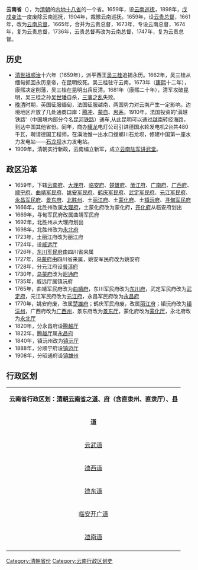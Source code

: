 {{expand|time=2015-05-14T18:24:50+00:00}}
{{unreferenced|time=2015-05-14T18:24:50+00:00}}
{{Infobox Former Subdivision
|native_name = 
|conventional_long_name = 云南省
|common_name = 滇
|subdivision = [[清朝行政区划|省]]
|nation = {{QING}}
|year_start = 1659年
|event_start = 
|date_start = 
|year_end = 1911年
|event_end = 
|date_end = 
|p1 = 云南承宣布政使司
|flag_p1 = 
|s1 = 云南省 (中华民国)
|flag_s1 = Flag of the Republic of China 1912-1928.svg
|image_flag = 
|image_coat = 
|image_map = Qing Dynasty Yunnan map 1911.svg
|image_map_caption = 1911年
|capital = [[云南府|云南府]]
|common_languages       = 
|stat_year1             = 
|stat_area1             = 
|stat_pop1              = 
|today =<BR/>{{flag|China}}[[云南省|云南省]]和[[四川省|四川省]]<br/>{{flag|Myanmar}}[[克钦邦|克钦邦]]和[[掸邦|掸邦]]<br/>{{flag|Laos}}[[丰沙里省|丰沙里省]]<br/>{{flag|Vietnam}}[[奠边省|奠边省]]、[[莱州省|莱州省]]和[[老街省|老街省]]
}}
{{云南历史侧栏模板}}
{{Contains Manchu text}}
'''云南省'''（{{lang-mnc|ᠶᡡᠨ ᠨᠠᠨ <br>ᡤᠣᠯᠣ|v=yūn nan golo}}），为[[清朝|清朝]]的[[内地十八省|内地十八省]]的一个省。1659年，设[[云南巡抚|云南巡抚]]，1898年，[[戊戌变法|戊戌变法]]一度废除云南巡抚，1904年，裁撤云南巡抚。1659年，设[[云贵总督|云贵总督]]，1661年，改为[[云南总督|云南总督]]，1665年，合并为云贵总督，1673年，专设云南总督，1674年，复为云贵总督，1736年，云贵总督再改为云南总督，1747年，复为云贵总督。

== 历史 ==
*[[清世祖|清世祖]][[顺治|顺治]]十六年（1659年），派平西王[[吴三桂|吴三桂]]追捕永历。1662年，吴三桂从缅甸抓回永历皇帝，在昆明绞死。吴三桂驻守云南。1673年（[[康熙|康熙]]十二年），康熙决定削藩，吴三桂在昆明出兵反清。1681年（康熙二十年），清军攻破昆明，吴三桂之孙[[吴世璠|吴世璠]]自杀，[[三藩之乱|三藩之乱]]失败。    
*[[晚清|晚清]]时期，英国征服缅甸，法国征服越南，两国势力对云南产生一定影响。边境地区开放了几处通商口岸：[[腾冲|腾冲]]、[[蒙自|蒙自]]、[[思茅|思茅]]。1910年，法国投资的'滇越铁路'（中国境内部分今名[[昆河铁路|昆河铁路]]）通车,从此昆明可以通过[[越南|越南]]转经海路，到达中国其他省份。同年，商办[[耀龙|耀龙]]电灯公司引进德国水轮发电机2台共480千瓦，聘请德国工程师，在滇池惟一出水口螳螂川石龙坝，修建中国第一座水力发电站——[[石龙坝|石龙坝]]水力发电站。
*1909年，清朝实行新政，云南编立新军，成立[[云南陆军讲武堂|云南陆军讲武堂]]。
==政区沿革==
* 1659年，下辖[[云南府|云南府]]、[[大理府|大理府]]、[[临安府|临安府]]、[[楚雄府|楚雄府]]、[[澂江府|澂江府]]、[[广南府|广南府]]、[[广西府|广西府]]、[[顺宁府|顺宁府]]、[[曲靖府|曲靖军民府]]、[[姚安军民府|姚安军民府]]、[[鹤庆军民府|鹤庆军民府]]、[[武定直隸州|武定军民府]]、[[元江军民府|元江军民府]]、[[永昌军民府|永昌军民府]]、[[景东府|景东府]]、[[北胜州|北胜州]]、土[[丽江府|丽江府]]、土[[蒙化府|蒙化府]]、土[[镇沅府|镇沅府]]、[[寻甸府|寻甸军民府]]
* 1666年，北胜州改属[[大理府|大理府]]，土蒙化府改为蒙化府，[[开化府|开化府]]从临安府划出
* 1669年，寻甸军民府改属曲靖军民府
* 1692年，北胜州从大理府划出
* 1698年，北胜州改为[[永北府|永北府]]
* 1723年，土丽江府改为丽江府
* 1724年，设[[威遠州|威远厅]]
* 1726年，[[东川军民府|东川军民府]]由四川省来属
* 1727年，[[乌蒙府|乌蒙府]]由四川省来属，姚安军民府改为姚安府
* 1728年，分元江府设[[普洱府|普洱府]]
* 1730年，[[乌蒙府|乌蒙府]]改为[[昭通府|昭通府]]
* 1735年，威远厅属镇沅府
* 1765年，曲靖军民府改为[[曲靖府|曲靖府]]，东川军民府改为[[东川府|东川府]]，武定军民府改为[[武定府|武定府]]，元江军民府改为[[元江府|元江府]]，永昌军民府改为[[永昌府|永昌府]]
* 1770年，姚安府废，改属[[楚雄府|楚雄府]]；鹤庆军民府废，改属[[丽江府|丽江府]]；镇沅府改为[[镇沅州|镇沅州]]，广西府改为[[广西州|广西州]]，景东府改为[[景东厅|景东厅]]，蒙化府改为[[蒙化厅|蒙化厅]]，永北府改为[[永北厅|永北厅]]
* 1820年，分永昌府设[[腾越厅|腾越厅]]
* 1822年，[[腾越厅|腾越厅]]属[[永昌府|永昌府]]
* 1840年，镇沅州改为[[镇沅厅|镇沅厅]]
* 1888年，分顺宁府设[[镇边厅|镇边厅]]
* 1908年，分昭通府设[[镇雄州|镇雄州]]
==行政区划==
{| align=center class="toc" style="width:600px" border="1"
|-
|colspan="12" align="center" bgcolor="#ccccff"|'''云南省行政区划：[[清朝|清朝]][[云南省|云南省]]之[[道_(行政区划)|道]]、[[府_(行政区划)|府]]（含直隶州、直隶厅）、[[县|县]]'''
|- align="center"
| '''道''' || '''府'''（府、直隶州、直隶厅）||'''[[县|县]]'''（县、散州）
|-
|rowspan="2"|[[云武道|云武道]]
|[[云南府|云南府]]||昆明县<br>富民县<br>宜良县<br>罗次县<br>呈贡县<br>禄丰县<br>易门县<br>晋宁州<br>昆阳州<br>安宁州<br>嵩明州
|-
|[[武定直隶州|武定直隶州]]||元谋县<br>禄劝县
|-
|rowspan="8"|[[迆西道|迆西道]]
|[[大理府|大理府]]||太和县<br>赵州<br>云南县<br>邓川州<br>浪穹县<br>宾川州<br>云龙州
|-
|[[丽江府|丽江府]]||丽江县<br>鹤庆州<br>剑川州<br>维西厅<br>中甸厅
|-
|[[楚雄府|楚雄府]]||楚雄县<br>镇南州<br>南安州<br>姚州<br>大姚县<br>广通县<br>定远县
|-
|[[永昌府|永昌府]]||保山县<br>永平县<br>腾越厅<br>龙陵厅<br>永康州
|-
|[[顺宁府|顺宁府]]||顺宁县<br>云州<br>缅宁厅
|-
|[[永北直隶厅|永北直隶厅]]||华坪县
|-
|[[蒙化直隶厅|蒙化直隶厅]]||
|-
|[[景东直隶厅|景东直隶厅]]||
|-
|rowspan="6"|[[迆东道|迆东道]]
|[[曲靖府|曲靖府]]||南宁县<br>沾益州<br>陆凉州<br>马龙州<br>罗平州<br>寻甸州<br>平彝县<br>宣威州
|-
|[[东川府|东川府]]||会泽县<br>巧家厅
|-
|[[昭通府|昭通府]]||恩安县<br>永善县<br>大关厅<br>鲁甸厅<br>靖江县
|-
|[[澂江府|澂江府]]||河阳县<br>江川县<br>新兴州<br>路南州
|-
|[[镇雄直隶州|镇雄直隶州]]||彝良县
|-
|[[广西直隶州|广西直隶州]]||师宗县<br>弥勒县<br>丘北县
|-
|rowspan="3"|[[临安开广道|临安开广道]]
|[[臨安府_(雲南)|临安府]]||建水县<br>通海县<br>河西县<br>蒙自县<br>习峨县<br>石屏州<br>宁州<br>阿迷州<br>个旧厅
|-
|[[广南府|广南府]]||宝宁县<br>富州厅
|-
|[[开化府|开化府]]||文山县<br>安平厅
|-
|rowspan="4"|[[迆南道|迆南道]]
|[[普洱府|普洱府]]||宁洱县<br>思茅厅<br>威远厅<br>他郎厅
|-
|[[元江直隶州|元江直隶州]]||新平县
|-
|[[镇沅直隶厅|镇沅直隶厅]]||恩乐县
|-
|[[镇边直隶厅|镇边直隶厅]]||
|-
|}
{{Yunnan topics}}
{{清朝雲南省行政區劃|nocat}}
{{清朝行政区划|nocat}}
[[Category:清朝省份|Category:清朝省份]]
[[Category:云南行政区划史|Category:云南行政区划史]]
